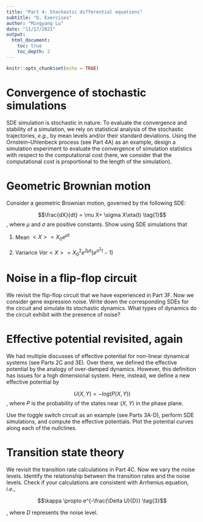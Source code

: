 ```yaml
---
title: "Part 4: Stochastic differential equations"
subtitle: "D. Exercises"
author: "Mingyang Lu"
date: "11/17/2021"
output: 
  html_document:
    toc: true
    toc_depth: 2
---
```


```r
knitr::opts_chunk$set(echo = TRUE)
```

# Convergence of stochastic simulations
SDE simulation is stochastic in nature. To evaluate the convergence and stability of a simulation, we rely on statistical analysis of the stochastic trajectories, *e.g.*, by mean levels and/or their standard deviations. Using the Ornstein–Uhlenbeck process (see Part 4A) as an example, design a simulation experiment to evaluate the convergence of simulation statistics with respect to the computational cost (here, we consider that the computational cost is proportional to the length of the simulation).

# Geometric Brownian motion

Consider a geometric Brownian motion, governed by the following SDE:

$$\frac{dX}{dt} = \mu X+ \sigma X\eta(t) \tag{1}$$
, where $\mu$ and $\sigma$ are positive constants. Show using SDE simulations that 

(1) Mean $<X> = X_0 e^{\mu t}$

(2) Variance $Var<X> = X_0^2 e^{2\mu t} (e^{\sigma^2 t} - 1)$

# Noise in a flip-flop circuit

We revisit the flip-flop circuit that we have experienced in Part 3F. Now we consider gene expression noise. Write down the corresponding SDEs for the circuit and simulate its stochastic dynamics. What types of dynamics do the circuit exhibit with the presence of noise?

# Effective potential revisited, again 

We had multiple discusses of effective potential for non-linear dynamical systems (see Parts 2C and 3E). Over there, we defined the effective potential by the analogy of over-damped dynamics. However, this definition has issues for a high dimensional system. Here, instead, we define a new effective potential by

$$ U(X, Y) = - log(P(X,Y)) \tag{2}$$
, where $P$ is the probability of the states near ($X$, $Y$) in the phase plane.

Use the toggle switch circuit as an example (see Parts 3A-D), perform SDE simulations, and compute the effective potentials. Plot the potential curves along each of the nullclines. 

# Transition state theory

We revisit the transition rate calculations in Part 4C. Now we vary the noise levels. Identify the relationship between the transition rates and the noise levels. Check if your calculations are consistent with Arrhenius equation, *i.e.*, 

$$\kappa \propto e^{-\frac{\Delta U}{D}} \tag{3}$$

, where $D$ represents the noise level.

